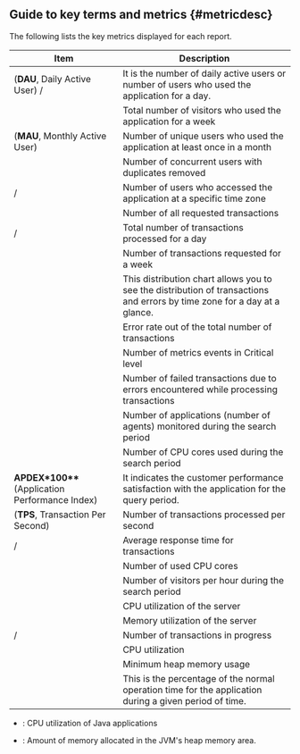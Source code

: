 ## Guide to key terms and metrics {#metricdesc}

The following lists the key metrics displayed for each report. 

<div className="java-name">

| Item                                                                                                                                     | Description                                                                                                               |
| ---------------------------------------------------------------------------------------------------------------------------------------- | ------------------------------------------------------------------------------------------------------------------------- |
| <Cmdname sid="visitor_dau" className="b600" report/> (**DAU**, Daily Active User) / <Cmdname sid="total_users" className="b600" report/> | It is the number of daily active users or number of users who used the application for a day.                             |
| <Cmdname sid="weekly_user" className="b600" report/>                                                                                     | Total number of visitors who used the application for a week                                                              |
| <Cmdname sid="monthly_active_users" className="b600" report/> (**MAU**, Monthly Active User)                                             | Number of unique users who used the application at least once in a month                                                  |
| <Cmdname sid="_realtime_user" className="b600" report/>                                                                                  | Number of concurrent users with duplicates removed                                                                        |
| <Cmdname sid="users" className="b600" report/> / <Cmdname sid="realtime_visitor" className="b600" report/>                               | Number of users who accessed the application at a specific time zone                                                      |
| <Cmdname sid="tx_count" className="b600" report/>                                                                                        | Number of all requested transactions                                                                                      |
| <Cmdname sid="total_tx" className="b600" report/> / <Cmdname sid="daily_txcount" className="b600" report/>                               | Total number of transactions processed for a day                                                                          |
| <Cmdname sid="weekly_txcount" className="b600" report/>                                                                                  | Number of transactions requested for a week                                                                               |
| <Cmdname sid="daily_hitmap" className="b600" report/>                                                                                    | This distribution chart allows you to see the distribution of transactions and errors by time zone for a day at a glance. |
| <Cmdname sid="error_ratio" className="b600" report/>                                                                                     | Error rate out of the total number of transactions                                                                        |
| <Cmdname sid="event_count" className="b600" report/>                                                                                     | Number of metrics events in <span class="vslow">Critical</span> level                                                     |
| <Cmdname sid="error_cnt" className="b600" report/>                                                                                       | Number of failed transactions due to errors encountered while processing transactions                                     |
| <Cmdname sid="application_count" className="b600" report/>                                                                               | Number of applications (number of agents) monitored during the search period                                              |
| <Cmdname sid="total_core" className="b600" report/>                                                                                      | Number of CPU cores used during the search period                                                                         |
| <b>APDEX\*100**</b> (Application Performance Index)                                                                                      | It indicates the customer performance satisfaction with the application for the query period.                             |
| <Cmdname sid="tps" className="b600" report/> (**TPS**, Transaction Per Second)                                                           | Number of transactions processed per second                                                                               |
| <Cmdname sid="response_avg" className="b600" report/> / <Cmdname sid="response_time" className="b600" report/>                           | Average response time for transactions                                                                                    |
| <Cmdname sid="cpu_core" className="b600" report/>                                                                                        | Number of used CPU cores                                                                                                  |
| <Cmdname sid="visitor_per_hour" className="b600" report/>                                                                                | Number of visitors per hour during the search period                                                                      |
| <Cmdname sid="cpu_trend" className="b600" report/>                                                                                       | CPU utilization of the server                                                                                             |
| <Cmdname sid="mem_sys" className="b600" report/>                                                                                         | Memory utilization of the server                                                                                          |
| <Cmdname sid="active_cnt" className="b600" report/> / <Cmdname sid="active_tx_cnt" className="b600" report/>                             | Number of transactions in progress                                                                                        |
| <Cmdname sid="_cpu" className="b600" report/>                                                                                            | CPU utilization                                                                                                           |
| <Cmdname sid="heap_min" className="b600" report/>                                                                                        | Minimum heap memory usage                                                                                                 |
| <Cmdname sid="operating_rate" className="b600" report/>                                                                                  | This is the percentage of the normal operation time for the application during a given period of time.                    |

<InDoc product="java">

- <Cmdname sid="cpu_process" className="b600" report/>: CPU utilization of Java applications

- <Cmdname sid="heap_trend" className="b600" report/>: Amount of memory allocated in the JVM's heap memory area.

</InDoc>

</div>
